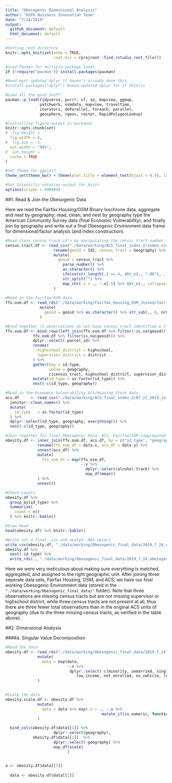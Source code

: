 ```yaml
---
title: "Obesogenic Dimensional Analysis"
author: "DSPG Business Innovation Team"
date: "7/24/2019"
output: 
  github_document: default
  html_document: default
---
```


```r
#Setting root directory
knitr::opts_knit$set(echo = TRUE,
                     root.dir = rprojroot::find_rstudio_root_file())

#Load Pacman for multiple package loads
if (!require("pacman")) install.packages(pacman)

#Need most updated dplyr if haven't already done this
#install.packages("dplyr") #need updated dplyr for sf objects

#Load all the good stuff
pacman::p_load(tidyverse, purrr, sf, sp, mapview, ggmap,
               patchwork, osmdata, mapview, traveltime,
               iterators, doParallel, foreach, parallel,
               geosphere, rgeos, raster, RapidPolygonLookup)

#Controlling figure output in markdown
knitr::opts_chunk$set(
#  fig.height =   
  fig.width = 6,
#  fig.asp = .5,
  out.width = "90%",
#  out.height = 
  cache = TRUE
)

#Set Theme for ggplot2
theme_set(theme_bw() + theme(plot.title = element_text(hjust = 0.5), legend.position = "bottom"))

#Set Scientific notation output for knitr
options(scipen = 999999)
```

##1. Read & Join the Obesogenic Data


Here we read the Fairfax Housing/OSM Binary Isochrone data, aggregate and nest by geography; read, clean, and nest by geography type the American Community Survey data (final Economic Vulnerability); and finally join by geography and write out a final Obesegenic Environment data frame for dimensional/factor analysis (and index construction).  

```r
#Read clean census track id's by manipulating the census tract number for matching join
census.tract.df <- read_csv("./data/working/ACS_final_index_2/index.csv") %>%
                     rename(geoid = Id2, census_tract = Geography) %>%
                     mutate(
                       geoid = census_tract %>% 
                         parse_number() %>% 
                         as.character() %>% 
                         ifelse(str_length(.) == 4, str_c(., ".00"), .) %>%
                         str_split("") %>%
                         map_chr(.x = ., ~.x[-5] %>% str_c(., collapse = ""))
                     )
                     
#Read in the Fairfax/OSM data
ffx.osm.df <- read_rds("./data/working/Fairfax_Housing_OSM_Joined/fairfax_osm_final.RDS") %>%
               mutate(
                 geoid = geoid %>% as.character() %>% str_sub(., 6, nchar(.)-1)
               )

#Bind together (3 observations do not have census tract identified & 3 census tracts not represented)
ffx.osm.df <- bind_rows(left_join(ffx.osm.df %>% filter(!is.na(geoid)), census.tract.df, by = "geoid"),
            ffx.osm.df %>% filter(is.na(geoid))) %>%
            dplyr::select(-parcel_id) %>%
            rename(
              highschool_district = highschool,
              supervisor_district = district
            ) %>%
            gather(key = id_type, 
                   value = geography,
                   c(census_tract, highschool_district, supervisor_district)) %>%
            mutate(id_type = as.factor(id_type)) %>%
            nest(-c(id_type, geography))

#Read in the Economic Vulnerability ACS/Housing Stock data
acs.df     <- read_csv("./data/working/ACS_final_index_2/07_22_2019_joined_acs_final.csv") %>%
  janitor::clean_names() %>%
  mutate(
    id_type   = as.factor(id_type) 
  ) %>%
  dplyr::select(id_type, geography, everything()) %>%
  nest(-c(id_type, geography)) 

#Join together for final Obesogenic Data: ACS, Fairfax/OSM (aggregated by geography, median or mean respectively)
obesity.df <- inner_join(ffx.osm.df, acs.df, by = c("id_type", "geography")) %>%
              rename(ffx_osm_df = data.x, acs_df = data.y) %>%
              unnest(acs_df) %>%
              mutate(
                ffx_osm_df = map(ffx_osm_df,
                                 ~.x %>%
                                   dplyr::select(alcohol:track) %>%
                                   map_df(mean))
              ) %>%
              unnest()

#Check counts
obesity.df %>% 
  group_by(id_type) %>%
  summarise(
    count = n()
  ) %>% knitr::kable()

#View Head
head(obesity.df) %>% knitr::kable()
```

```r
#Write out a final .csv and nested .RDS object
write_csv(obesity.df, "./data/working/Obesogenic_final_data/2019_7_24_obesogenic_final.csv")
obesity.df %>% 
  nest(-id_type) %>%
  write_rds(., "./data/working/Obesogenic_final_data/2019_7_24_obesogenic_final_nested.RDS")
```

Here we were very meticulous about making sure everything is matched, aggregated, and assigned to the right geographic unit. After joining three seperate data sets, Fairfax Housing, OSM, and ACS; we have our final working Obesogenic Environment data (stored in the `"./data/working/Obesogenic_final_data/"` folder). Note that three observations are missing census tracts but are not missing supervisor or highschool district, while three census tracts are not present at all, thus there are three fewer total observations than in the original ACS units of geography (due to the three missing census tracts, as verified in the table above).  




##2. Dimensional Analysis  


####a. Singular Value Decomposition  


```r
#Read the data
obesity.df <- read_rds("./data/working/Obesogenic_final_data/2019_7_24_obesogenic_final_nested.RDS") %>%
              mutate(
                data = map(data,
                           ~.x %>%
                            dplyr::select(-c(minority, unmarried, single_parent, limited_english,
                               low_income, not_enrolled, no_vehicle, long_commute)))
              )

              
#Scale the data
obesity.scale.df <- obesity.df %>%
              mutate(
                data = data %>% map(.x = ., ~.x %>%
                                          mutate_if(is.numeric, function(x) {(x - mean(x))/sd(x)}))
              ) 

  bind_cols(obesity.df$data[[1]] %>%
                     dplyr::select(geography),
            obesity.df$data[[1]]  %>%
                     dplyr::select(-geography) %>%
                     map_df(scale)
                           )
    

a <- obesity.df$data[[1]]
  
  data <- obesity.df$data[[1]]
```






